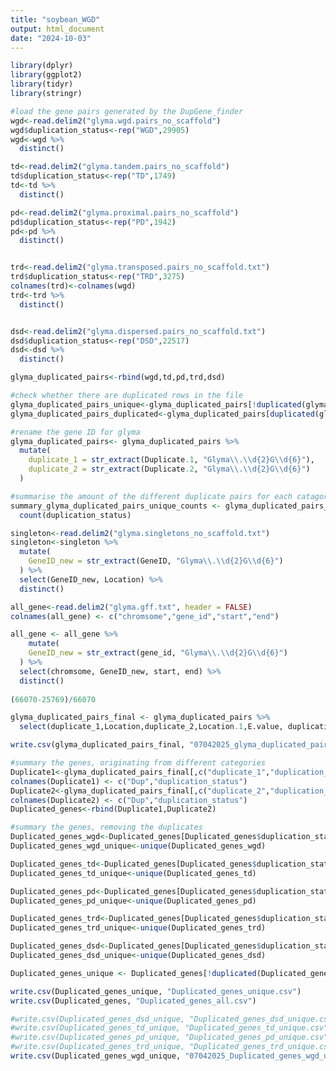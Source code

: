 ```yaml
---
title: "soybean_WGD"
output: html_document
date: "2024-10-03"
---
```


```r
library(dplyr)
library(ggplot2)
library(tidyr)
library(stringr)
```

```r
#load the gene pairs generated by the DupGene_finder 
wgd<-read.delim2("glyma.wgd.pairs_no_scaffold")
wgd$duplication_status<-rep("WGD",29905)
wgd<-wgd %>%
  distinct()

td<-read.delim2("glyma.tandem.pairs_no_scaffold")
td$duplication_status<-rep("TD",1749)
td<-td %>%
  distinct()

pd<-read.delim2("glyma.proximal.pairs_no_scaffold")
pd$duplication_status<-rep("PD",1942)
pd<-pd %>%
  distinct()


trd<-read.delim2("glyma.transposed.pairs_no_scaffold.txt")
trd$duplication_status<-rep("TRD",3275)
colnames(trd)<-colnames(wgd)
trd<-trd %>%
  distinct()


dsd<-read.delim2("glyma.dispersed.pairs_no_scaffold.txt")
dsd$duplication_status<-rep("DSD",22517)
dsd<-dsd %>%
  distinct()

glyma_duplicated_pairs<-rbind(wgd,td,pd,trd,dsd)

#check whether there are duplicated rows in the file  
glyma_duplicated_pairs_unique<-glyma_duplicated_pairs[!duplicated(glyma_duplicated_pairs),]
glyma_duplicated_pairs_duplicated<-glyma_duplicated_pairs[duplicated(glyma_duplicated_pairs),]

#rename the gene ID for glyma 
glyma_duplicated_pairs<- glyma_duplicated_pairs %>%
  mutate(
    duplicate_1 = str_extract(Duplicate.1, "Glyma\\.\\d{2}G\\d{6}"),
    duplicate_2 = str_extract(Duplicate.2, "Glyma\\.\\d{2}G\\d{6}")
  )

#summarise the amount of the different duplicate pairs for each catagory 
summary_glyma_duplicated_pairs_unique_counts <- glyma_duplicated_pairs_unique %>%
  count(duplication_status)

singleton<-read.delim2("glyma.singletons_no_scaffold.txt")
singleton<-singleton %>%
  mutate(
    GeneID_new = str_extract(GeneID, "Glyma\\.\\d{2}G\\d{6}")
  ) %>%
  select(GeneID_new, Location) %>%
  distinct()

all_gene<-read.delim2("glyma.gff.txt", header = FALSE)
colnames(all_gene) <- c("chromsome","gene_id","start","end")

all_gene <- all_gene %>%
    mutate(
    GeneID_new = str_extract(gene_id, "Glyma\\.\\d{2}G\\d{6}")
  ) %>%
  select(chromsome, GeneID_new, start, end) %>%
  distinct()
  
(66070-25769)/66070

glyma_duplicated_pairs_final <- glyma_duplicated_pairs %>%
  select(duplicate_1,Location,duplicate_2,Location.1,E.value, duplication_status)

write.csv(glyma_duplicated_pairs_final, "07042025_glyma_duplicated_pairs.csv")

```


```r
#summary the genes, originating from different categories 
Duplicate1<-glyma_duplicated_pairs_final[,c("duplicate_1","duplication_status")]
colnames(Duplicate1) <- c("Dup","duplication_status")
Duplicate2<-glyma_duplicated_pairs_final[,c("duplicate_2","duplication_status")]
colnames(Duplicate2) <- c("Dup","duplication_status")
Duplicated_genes<-rbind(Duplicate1,Duplicate2)

#summary the genes, removing the duplicates 
Duplicated_genes_wgd<-Duplicated_genes[Duplicated_genes$duplication_status == "WGD",]
Duplicated_genes_wgd_unique<-unique(Duplicated_genes_wgd)

Duplicated_genes_td<-Duplicated_genes[Duplicated_genes$duplication_status == "TD",]
Duplicated_genes_td_unique<-unique(Duplicated_genes_td)

Duplicated_genes_pd<-Duplicated_genes[Duplicated_genes$duplication_status == "PD",]
Duplicated_genes_pd_unique<-unique(Duplicated_genes_pd)

Duplicated_genes_trd<-Duplicated_genes[Duplicated_genes$duplication_status == "TRD",]
Duplicated_genes_trd_unique<-unique(Duplicated_genes_trd)

Duplicated_genes_dsd<-Duplicated_genes[Duplicated_genes$duplication_status == "DSD",]
Duplicated_genes_dsd_unique<-unique(Duplicated_genes_dsd)

Duplicated_genes_unique <- Duplicated_genes[!duplicated(Duplicated_genes$Dup), ]

write.csv(Duplicated_genes_unique, "Duplicated_genes_unique.csv")
write.csv(Duplicated_genes, "Duplicated_genes_all.csv")

#write.csv(Duplicated_genes_dsd_unique, "Duplicated_genes_dsd_unique.csv")
#write.csv(Duplicated_genes_td_unique, "Duplicated_genes_td_unique.csv")
#write.csv(Duplicated_genes_pd_unique, "Duplicated_genes_pd_unique.csv")
#write.csv(Duplicated_genes_trd_unique, "Duplicated_genes_trd_unique.csv")
write.csv(Duplicated_genes_wgd_unique, "07042025_Duplicated_genes_wgd_unique.csv")

```

